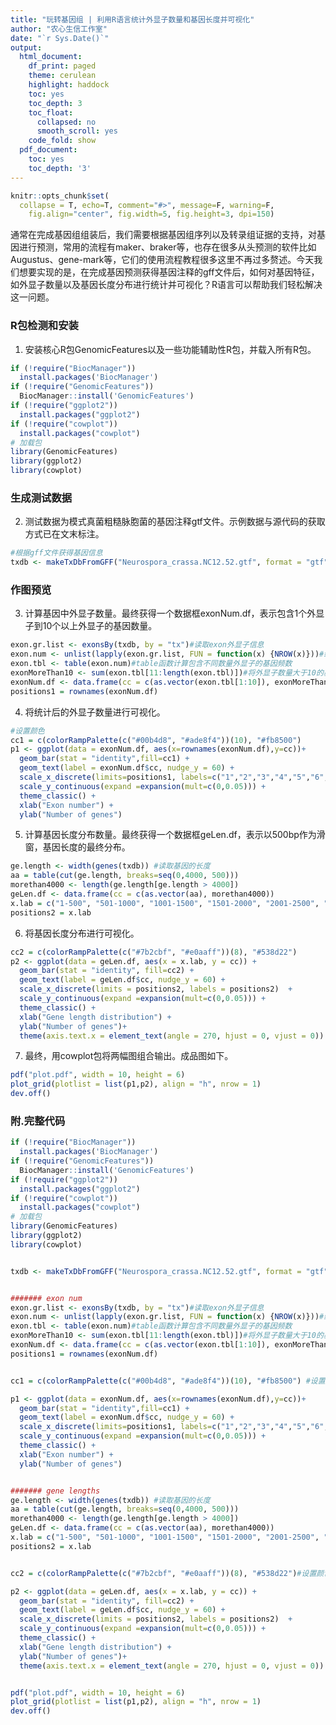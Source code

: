 ---
title: "玩转基因组 | 利用R语言统计外显子数量和基因长度并可视化"
author: "农心生信工作室"
date: "`r Sys.Date()`"
output:
  html_document:
    df_print: paged
    theme: cerulean
    highlight: haddock
    toc: yes
    toc_depth: 3
    toc_float:
      collapsed: no
      smooth_scroll: yes
    code_fold: show
  pdf_document:
    toc: yes
    toc_depth: '3'
---

```{r setup, include=FALSE}
knitr::opts_chunk$set(
  collapse = T, echo=T, comment="#>", message=F, warning=F,
	fig.align="center", fig.width=5, fig.height=3, dpi=150)
```
通常在完成基因组组装后，我们需要根据基因组序列以及转录组证据的支持，对基因进行预测，常用的流程有maker、braker等，也存在很多从头预测的软件比如Augustus、gene-mark等，它们的使用流程教程很多这里不再过多赘述。今天我们想要实现的是，在完成基因预测获得基因注释的gff文件后，如何对基因特征，如外显子数量以及基因长度分布进行统计并可视化？R语言可以帮助我们轻松解决这一问题。


### R包检测和安装
1. 安装核心R包GenomicFeatures以及一些功能辅助性R包，并载入所有R包。
```{r}
if (!require("BiocManager"))
  install.packages('BiocManager') 
if (!require("GenomicFeatures"))
  BiocManager::install('GenomicFeatures')
if (!require("ggplot2"))
  install.packages("ggplot2")
if (!require("cowplot"))
  install.packages("cowplot") 
# 加载包
library(GenomicFeatures)
library(ggplot2)
library(cowplot)
```

### 生成测试数据
2. 测试数据为模式真菌粗糙脉胞菌的基因注释gtf文件。示例数据与源代码的获取方式已在文末标注。
```{r}
#根据gff文件获得基因信息
txdb <- makeTxDbFromGFF("Neurospora_crassa.NC12.52.gtf", format = "gtf")
```


### 作图预览
3. 计算基因中外显子数量。最终获得一个数据框exonNum.df，表示包含1个外显子到10个以上外显子的基因数量。
```{r}
exon.gr.list <- exonsBy(txdb, by = "tx")#读取exon外显子信息
exon.num <- unlist(lapply(exon.gr.list, FUN = function(x) {NROW(x)}))#统计每个基因中外显子数量
exon.tbl <- table(exon.num)#table函数计算包含不同数量外显子的基因频数
exonMoreThan10 <- sum(exon.tbl[11:length(exon.tbl)])#将外显子数量大于10的基因数统计在一起
exonNum.df <- data.frame(cc = c(as.vector(exon.tbl[1:10]), exonMoreThan10))
positions1 = rownames(exonNum.df)
```


4. 将统计后的外显子数量进行可视化。
```{r}
#设置颜色
cc1 = c(colorRampPalette(c("#00b4d8", "#ade8f4"))(10), "#fb8500") 
p1 <- ggplot(data = exonNum.df, aes(x=rownames(exonNum.df),y=cc))+ 
  geom_bar(stat = "identity",fill=cc1) + 
  geom_text(label = exonNum.df$cc, nudge_y = 60) +
  scale_x_discrete(limits=positions1, labels=c("1","2","3","4","5","6","7","8","9","10", ">10")) +
  scale_y_continuous(expand =expansion(mult=c(0,0.05))) + 
  theme_classic() + 
  xlab("Exon number") + 
  ylab("Number of genes")
```

5. 计算基因长度分布数量。最终获得一个数据框geLen.df，表示以500bp作为滑窗，基因长度的最终分布。
```{r}
ge.length <- width(genes(txdb)) #读取基因的长度
aa = table(cut(ge.length, breaks=seq(0,4000, 500))) 
morethan4000 <- length(ge.length[ge.length > 4000])
geLen.df <- data.frame(cc = c(as.vector(aa), morethan4000))
x.lab = c("1-500", "501-1000", "1001-1500", "1501-2000", "2001-2500", "2501-3000", "3001-3500","3501-4000", ">4000")
positions2 = x.lab
```

6. 将基因长度分布进行可视化。
```{r}
cc2 = c(colorRampPalette(c("#7b2cbf", "#e0aaff"))(8), "#538d22")
p2 <- ggplot(data = geLen.df, aes(x = x.lab, y = cc)) + 
  geom_bar(stat = "identity", fill=cc2) + 
  geom_text(label = geLen.df$cc, nudge_y = 60) + 
  scale_x_discrete(limits = positions2, labels = positions2)  + 
  scale_y_continuous(expand =expansion(mult=c(0,0.05))) + 
  theme_classic() + 
  xlab("Gene length distribution") + 
  ylab("Number of genes")+
  theme(axis.text.x = element_text(angle = 270, hjust = 0, vjust = 0))
```
7. 最终，用cowplot包将两幅图组合输出。成品图如下。
```{r}
pdf("plot.pdf", width = 10, height = 6)
plot_grid(plotlist = list(p1,p2), align = "h", nrow = 1)
dev.off()
```


### 附.完整代码
```{r}
if (!require("BiocManager"))
  install.packages('BiocManager') 
if (!require("GenomicFeatures"))
  BiocManager::install('GenomicFeatures')
if (!require("ggplot2"))
  install.packages("ggplot2")
if (!require("cowplot"))
  install.packages("cowplot") 
# 加载包
library(GenomicFeatures)
library(ggplot2)
library(cowplot)


txdb <- makeTxDbFromGFF("Neurospora_crassa.NC12.52.gtf", format = "gtf")


####### exon num
exon.gr.list <- exonsBy(txdb, by = "tx")#读取exon外显子信息
exon.num <- unlist(lapply(exon.gr.list, FUN = function(x) {NROW(x)}))#统计每个基因中外显子数量
exon.tbl <- table(exon.num)#table函数计算包含不同数量外显子的基因频数
exonMoreThan10 <- sum(exon.tbl[11:length(exon.tbl)])#将外显子数量大于10的基因数统计在一起
exonNum.df <- data.frame(cc = c(as.vector(exon.tbl[1:10]), exonMoreThan10))
positions1 = rownames(exonNum.df)


cc1 = c(colorRampPalette(c("#00b4d8", "#ade8f4"))(10), "#fb8500") #设置颜色 

p1 <- ggplot(data = exonNum.df, aes(x=rownames(exonNum.df),y=cc))+ 
  geom_bar(stat = "identity",fill=cc1) + 
  geom_text(label = exonNum.df$cc, nudge_y = 60) +
  scale_x_discrete(limits=positions1, labels=c("1","2","3","4","5","6","7","8","9","10", ">10")) +
  scale_y_continuous(expand =expansion(mult=c(0,0.05))) + 
  theme_classic() + 
  xlab("Exon number") + 
  ylab("Number of genes")


####### gene lengths
ge.length <- width(genes(txdb)) #读取基因的长度
aa = table(cut(ge.length, breaks=seq(0,4000, 500))) 
morethan4000 <- length(ge.length[ge.length > 4000])
geLen.df <- data.frame(cc = c(as.vector(aa), morethan4000))
x.lab = c("1-500", "501-1000", "1001-1500", "1501-2000", "2001-2500", "2501-3000", "3001-3500","3501-4000", ">4000")
positions2 = x.lab


cc2 = c(colorRampPalette(c("#7b2cbf", "#e0aaff"))(8), "#538d22")#设置颜色

p2 <- ggplot(data = geLen.df, aes(x = x.lab, y = cc)) + 
  geom_bar(stat = "identity", fill=cc2) + 
  geom_text(label = geLen.df$cc, nudge_y = 60) + 
  scale_x_discrete(limits = positions2, labels = positions2)  + 
  scale_y_continuous(expand =expansion(mult=c(0,0.05))) + 
  theme_classic() + 
  xlab("Gene length distribution") + 
  ylab("Number of genes")+
  theme(axis.text.x = element_text(angle = 270, hjust = 0, vjust = 0))


pdf("plot.pdf", width = 10, height = 6)
plot_grid(plotlist = list(p1,p2), align = "h", nrow = 1)
dev.off()
```